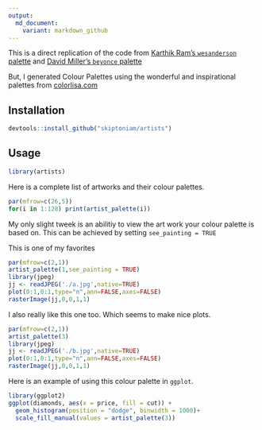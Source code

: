 ```yaml
---
output:
  md_document:
    variant: markdown_github
---
```


This is a direct replication of the code from [Karthik Ram's `wesanderson` palette](https://github.com/karthik/wesanderson) and [David Miller's `beyonce` palette](https://github.com/dill/beyonce)

But, I generated Colour Palettes using the wonderful and inspirational palettes from [colorlisa.com](http://www.colorlisa.com/)

## Installation

```R
devtools::install_github("skiptoniam/artists")
```

## Usage

```r
library(artists)
```

Here is a complete list of artworks and their colour palettes.
```r
par(mfrow=c(26,5))
for(i in 1:128) print(artist_palette(i))
```

My only slight tweek is an abilitiy to view the art work your colour palette is based on.
This can be achieved by setting `see_painting = TRUE`

This is one of my favorites
```r
par(mfrow=c(2,1))
artist_palette(1,see_painting = TRUE)
library(jpeg)
jj <- readJPEG('./a.jpg',native=TRUE)
plot(0:1,0:1,type="n",ann=FALSE,axes=FALSE)
rasterImage(jj,0,0,1,1)
```

I also really like this one too. Which seems to make nice plots.
```r
par(mfrow=c(2,1))
artist_palette(3)
library(jpeg)
jj <- readJPEG('./b.jpg',native=TRUE)
plot(0:1,0:1,type="n",ann=FALSE,axes=FALSE)
rasterImage(jj,0,0,1,1)
```

Here is an example of using this colour palette in `ggplot`.

```r
library(ggplot2)
ggplot(diamonds, aes(x = price, fill = cut)) +
  geom_histogram(position = "dodge", binwidth = 1000)+
  scale_fill_manual(values = artist_palette(3))

```

